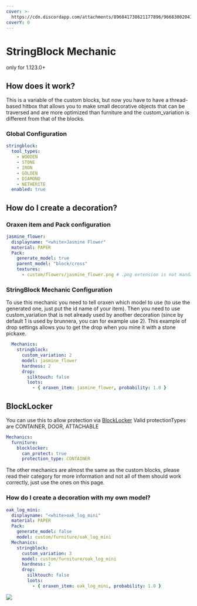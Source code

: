 ```yaml
---
cover: >-
  https://cdn.discordapp.com/attachments/896841738621177896/966830020419014666/unknown.png
coverY: 0
---
```


# StringBlock Mechanic


only for 1.123.0+


## How does it work?

This is a variable of the custom blocks, but now you have to have a thread-based hitbox that allows you to make small decorative objects that can be traversed and are more optimized than furniture and the custom\_variation is different from that of the blocks.

### Global Configuration

```yaml
stringblock:
  tool_types:
    - WOODEN
    - STONE
    - IRON
    - GOLDEN
    - DIAMOND
    - NETHERITE
  enabled: true
```

## How do I create a decoration?

### Oraxen item and Pack configuration

```yaml
jasmine_flower:
  displayname: "<white>Jasmine Flower"
  material: PAPER
  Pack:
    generate_model: true
    parent_model: "block/cross"
    textures:
      - custom/flowers/jasmine_flower.png # .png extension is not mandatory
```

### StringBlock Mechanic Configuration

To use this mechanic you need to tell oraxen which model to use (to use the generated one, just put the id name of your item). Then you need to use custom\_variation that is not already used by another decoration (since by default 1 is used by brunnera, you can for example use 2). This example of drop settings allows you to get the drop when you mine it with a stone pickaxe.

```yaml
  Mechanics:
    stringblock:
      custom_variation: 2
      model: jasmine_flower
      hardness: 2
      drop:
        silktouch: false
        loots:
          - { oraxen_item: jasmine_flower, probability: 1.0 }
```

## BlockLocker
You can use this to allow protection via [BlockLocker](https://www.spigotmc.org/resources/blocklocker.3268/)
Valid protectionTypes are CONTAINER, DOOR, ATTACHABLE
```yaml
Mechanics:
  furniture:
    blocklocker:
      can_protect: true
      protection_type: CONTAINER
```

The other mechanics are almost the same as the custom blocks, please read their category for more information and not all of them should work correctly, just use the ones on this page.

### How do I create a decoration with my own model?

```yaml
oak_log_mini:
  displayname: "<white>oak_log_mini"
  material: PAPER
  Pack:
    generate_model: false
    model: custom/furniture/oak_log_mini
  Mechanics:
    stringblock:
      custom_variation: 3
      model: custom/furniture/oak_log_mini
      hardness: 2
      drop:
        silktouch: false
        loots:
          - { oraxen_item: oak_log_mini, probability: 1.0 }
```

![](https://cdn.discordapp.com/attachments/958524021035647046/961424759718047784/unknown.png)
